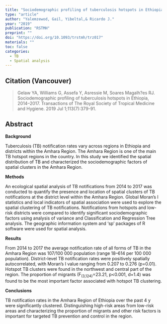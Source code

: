 ```yaml
---
title: "Sociodemographic profiling of tuberculosis hotspots in Ethiopia, 2014-2017."
type: "article"
author: "Yalemzewod, Gail, Yibeltal,& Ricardo J."
year: "2019"
publication: "RSTMH"
preprint: ""
doi: "https://doi.org/10.1093/trstmh/trz017"
materials: ""
toc: false
categories:
  - TB
  - Spatial analysis
---
```


## Citation (Vancouver)

> Gelaw YA, Williams G, Assefa Y, Asressie M, Soares Magalh?es RJ. Sociodemographic profiling of tuberculosis hotspots in Ethiopia, 2014--2017. Transactions of The Royal Society of Tropical Medicine and Hygiene. 2019 Jul 1;113(7):379-91.

## Abstract

**Background**

Tuberculosis (TB) notification rates vary across regions in Ethiopia and districts within the Amhara Region. The Amhara Region is one of the main TB hotspot regions in the country. In this study we identified the spatial distribution of TB and characterized the sociodemographic factors of spatial clusters in the Amhara Region.

**Methods**

An ecological spatial analysis of TB notifications from 2014 to 2017 was conducted to quantify the presence and location of spatial clusters of TB notifications at the district level within the Amhara Region. Global Moran's I statistics and local indicators of spatial association were used to explore the spatial clustering of TB notifications. Notifications from hotspots and low-risk districts were compared to identify significant sociodemographic factors using analysis of variance and Classification and Regression Tree analysis. The geographic information system and 'sp' packages of R software were used for spatial analysis.

**Results**

From 2014 to 2017 the average notification rate of all forms of TB in the Amhara Region was 107/100 000 population (range 18--614 per 100 000 population). District-level TB notification rates were positively spatially autocorrelated, with Moran's I value ranging from 0.207 to 0.276 (p=0.01). Hotspot TB clusters were found in the northwest and central part of the region. The proportion of migrants (F~(3,124)~=23.21, p\<0.001, d=1.4) was found to be the most important factor associated with hotspot TB clustering.

**Conclusions**

TB notification rates in the Amhara Region of Ethiopia over the past 4 y were significantly clustered. Distinguishing high-risk areas from low-risk areas and characterizing the proportion of migrants and other risk factors is important for targeted TB prevention and control in the region.
